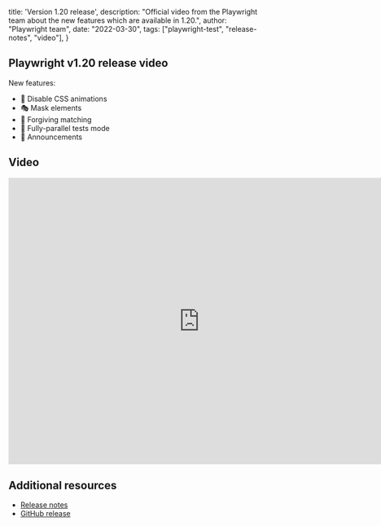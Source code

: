   title: 'Version 1.20 release',
  description: "Official video from the Playwright team about the new features which are available in 1.20.",
  author: "Playwright team",
  date: "2022-03-30",
  tags: ["playwright-test", "release-notes", "video"],
}

## Playwright v1.20 release video

New features:

- 🎇 Disable CSS animations
- 🎭 Mask elements
- 🔎 Forgiving matching
- 🐎 Fully-parallel tests mode
- 📣 Announcements

## Video

<div className="embed-youtube">
    <iframe src="https://www.youtube-nocookie.com/embed/6vV-XXKsrbA" frameBorder="0" allow="accelerometer; autoplay; clipboard-write; encrypted-media; gyroscope; picture-in-picture" width="750" height="563" allowFullScreen></iframe>
</div>

## Additional resources

- [Release notes](https://playwright.dev/docs/release-notes#version-120)
- [GitHub release](https://github.com/microsoft/playwright/releases/tag/v1.20.0)
